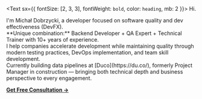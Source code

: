 <div sx={{ mt: 0, mb: 4 }}>

<Text sx={{ fontSize: [2, 3, 3], fontWeight: `bold`, color: `heading`, mb: 2 }}>
  Hi.
</Text>

<div sx={{ mb: 2, lineHeight: 1.4 }}>
I'm Michał Dobrzycki, a developer focused on software quality and dev effectiveness (DevFX).
</div>

<div sx={{ mb: 2, lineHeight: 1.4 }}>
**Unique combination:** Backend Developer + QA Expert + Technical Trainer with 10+ years of experience.
</div>

<div sx={{ mb: 2, lineHeight: 1.4 }}>
I help companies accelerate development while maintaining quality through modern testing practices, DevOps implementation, and team skill development.
</div>

<div sx={{ mb: 3, lineHeight: 1.4 }}>
Currently building data pipelines at [Duco](https://du.co/), formerly Project Manager in construction — bringing both technical depth and business perspective to every engagement.
</div>

[**Get Free Consultation →**](/consulting)

</div>